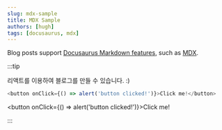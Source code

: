 ```yaml
---
slug: mdx-sample
title: MDX Sample
authors: [hugh]
tags: [docusaurus, mdx]
---
```


Blog posts support [Docusaurus Markdown features](https://docusaurus.io/docs/markdown-features), such as [MDX](https://mdxjs.com/).

:::tip

리액트를 이용하여 블로그를 만들 수 있습니다. :)

```js
<button onClick={() => alert('button clicked!')}>Click me!</button>
```

<button onClick={() => alert('button clicked!')}>Click me!</button>

:::

